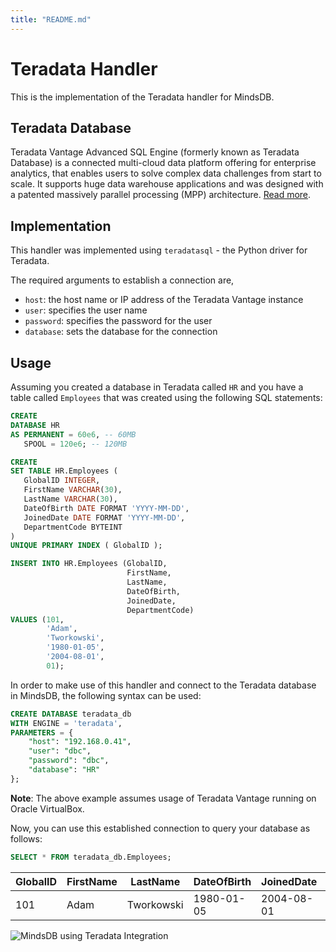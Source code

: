 ```yaml
---
title: "README.md"
---
```


# Teradata Handler

This is the implementation of the Teradata handler for MindsDB.

## Teradata Database

Teradata Vantage Advanced SQL Engine (formerly known as Teradata Database) is a connected multi-cloud data platform offering for enterprise analytics, that enables users to solve complex data challenges from start to scale. It supports huge data warehouse applications and was designed with a patented massively parallel processing (MPP) architecture. [Read more](https://docs.teradata.com/r/Teradata-VantageTM-Advanced-SQL-Engine-Release-Summary/June-2022/Introduction/What-is-Teradata-Vantage).

## Implementation

This handler was implemented using `teradatasql` - the Python driver for Teradata.

The required arguments to establish a connection are,

* `host`: the host name or IP address of the Teradata Vantage instance
* `user`: specifies the user name
* `password`: specifies the password for the user
* `database`: sets the database for the connection

## Usage

Assuming you created a database in Teradata called `HR` and you have a table called `Employees` that was created using
the following SQL statements:

~~~~sql
CREATE
DATABASE HR
AS PERMANENT = 60e6, -- 60MB
   SPOOL = 120e6; -- 120MB

CREATE
SET TABLE HR.Employees (
   GlobalID INTEGER,
   FirstName VARCHAR(30),
   LastName VARCHAR(30),
   DateOfBirth DATE FORMAT 'YYYY-MM-DD',
   JoinedDate DATE FORMAT 'YYYY-MM-DD',
   DepartmentCode BYTEINT
)
UNIQUE PRIMARY INDEX ( GlobalID );

INSERT INTO HR.Employees (GlobalID,
                          FirstName,
                          LastName,
                          DateOfBirth,
                          JoinedDate,
                          DepartmentCode)
VALUES (101,
        'Adam',
        'Tworkowski',
        '1980-01-05',
        '2004-08-01',
        01);
~~~~

In order to make use of this handler and connect to the Teradata database in MindsDB, the following syntax can be used:

~~~~sql
CREATE DATABASE teradata_db
WITH ENGINE = 'teradata',
PARAMETERS = {
    "host": "192.168.0.41",
    "user": "dbc",
    "password": "dbc",
    "database": "HR"
};

~~~~

**Note**: The above example assumes usage of Teradata Vantage running on Oracle VirtualBox.

Now, you can use this established connection to query your database as follows:

~~~~sql
SELECT * FROM teradata_db.Employees;
~~~~

|GlobalID | FirstName | LastName   | DateOfBirth | JoinedDate | DepartmentCode |
|---------|-----------|------------|-------------|------------|----------------|
|101      | Adam      | Tworkowski | 1980-01-05  | 2004-08-01 | 1              |

![MindsDB using Teradata Integration](https://i.imgur.com/GfSd9yW.png)
